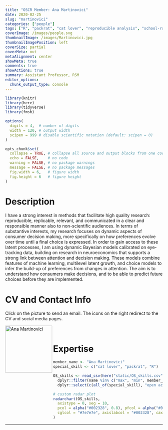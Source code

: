 ```yaml
---
title: "OSCR Member: Ana Martinovici"
date: 2020-02-25
slug: "martinovici"
categories: ["people"]
tags: ["R", "packrat", "cat lover", "reproducible analysis", "school-rsm"] # top 3 categories + unique + school
coverImage: /images/people.svg
thumbnailImage: /images/Martinovici.jpg
thumbnailImagePosition: left
coverSize: partial
coverMeta: out
metaAlignment: center
showMeta: true
comments: true
showActions: true
summary: Assistant Professor, RSM
editor_options: 
  chunk_output_type: console
---
```


```r

library(knitr)
library(here)
library(tidyverse)
library(fmsb)

options(
  digits = 4,  # number of digits
  width = 120, # output width
  scipen = 999 # disable scientific notation (default: scipen = 0)
)

opts_chunk$set(
  collapse = TRUE, # collapse all source and output blocks from one code chunk into a single block
  echo = FALSE,    # no code
  warning = FALSE, # no package warnings
  message = FALSE, # no package messages
  fig.width = 6,   # figure width
  fig.height = 6   # figure height
)

```

# Description

I have a strong interest in methods that facilitate high quality research: reproducible, replicable, relevant, and communicated in a clear and responsible manner also to non-scientific audiences. In terms of substantive interests, my research focuses on dynamic aspects of consumer decision making, more specifically on how preferences evolve over time until a final choice is expressed. In order to gain access to these latent processes, I am using dynamic Bayesian models calibrated on eye-tracking data, building on research in neuroeconomics that supports a strong link between attention and decision making. These models combine features of machine learning, multilevel latent growth, and choice models to infer the build-up of preferences from changes in attention. The aim is to understand how consumers make decisions, and to be able to predict future choices before they are implemented.
 
# CV and Contact Info

Click on the picture to send an email. The icons on the right redirect to the CV and social media pages.

<!-- EMAIL -->
<p>
  <a href="mailto:martinovici@rsm.nl">
  <img border="0" alt="Ana Martinovici" src="/images/Martinovici.jpg" width="150" height="150" align="left">
  </a>
</p>

<!-- CV -->
<p align="center">
  <a href="https://anamartinovici.com/files/cv.pdf" class="fa fa-file fa-2x" style="color:#00B969;">
  </a>
</p>

<!-- GITHUB -->
<p align="center">
  <a href="https://github.com/anamartinovici" class="fa fa-github fa-2x" style="color:#000000;">
  </a>
</p>

<!-- PERSONAL WEBSITE -->
<p align="center">
  <a href="https://anamartinovici.com/" class="fa fa-link fa-2x" style="color:#000000;">
  </a>
</p>

<BR>

# Expertise

```r

member_name <- "Ana Martinovici"
special_skill <- c("cat lover", "packrat", "R")

OS_skills <- read_csv(here("static/OS_skills.csv")) %>%
  dplyr::filter(name %in% c("max", "min", member_name)) %>%
  dplyr::select(c(all_of(special_skill), "open access", "open source software", "reproducible analysis", "data sharing", "data management"))

# custom radar plot
radarchart(OS_skills,
  axistype = 0, seg = 10,
  pcol = alpha("#002328", 0.8), pfcol = alpha("#00B969", 0.6), plwd = 4, centerzero = TRUE, # polygon
  cglcol = "#7e7e7e", axislabcol = "#002328", caxislabels = seq(0, 10, 2), cglwd = 0.8 # grid
)

```

***


